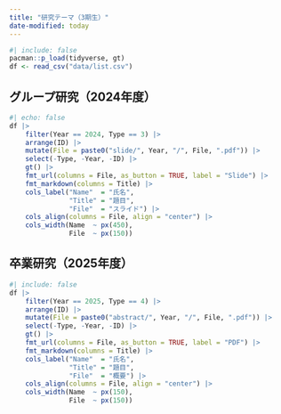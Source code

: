 ```yaml
---
title: "研究テーマ（3期生）"
date-modified: today
---
```


```r
#| include: false
pacman::p_load(tidyverse, gt)
df <- read_csv("data/list.csv")
```

## グループ研究（2024年度）

```r
#| echo: false
df |> 
    filter(Year == 2024, Type == 3) |> 
    arrange(ID) |> 
    mutate(File = paste0("slide/", Year, "/", File, ".pdf")) |> 
    select(-Type, -Year, -ID) |> 
    gt() |> 
    fmt_url(columns = File, as_button = TRUE, label = "Slide") |> 
    fmt_markdown(columns = Title) |> 
    cols_label("Name"  = "氏名",
               "Title" = "題目",
               "File"  = "スライド") |> 
    cols_align(columns = File, align = "center") |> 
    cols_width(Name  ~ px(450),
               File  ~ px(150))
```

## 卒業研究（2025年度）

```r
#| include: false
df |> 
    filter(Year == 2025, Type == 4) |> 
    arrange(ID) |> 
    mutate(File = paste0("abstract/", Year, "/", File, ".pdf")) |> 
    select(-Type, -Year, -ID) |> 
    gt() |> 
    fmt_url(columns = File, as_button = TRUE, label = "PDF") |> 
    fmt_markdown(columns = Title) |> 
    cols_label("Name"  = "氏名",
               "Title" = "題目",
               "File"  = "概要") |> 
    cols_align(columns = File, align = "center") |> 
    cols_width(Name  ~ px(150),
               File  ~ px(150))
```

